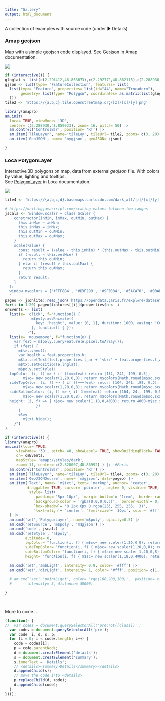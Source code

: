 ```yaml
---
title: "Gallery"
output: html_document
---
```


A collection of examples with source code (under ► Details)

### Amap geojson
Map with a simple geojson code displayed.
See [Geojson](https://a.amap.com/jsapi/static/doc/index.html#geojson) in Amap documentation.

![](media/geojson.jpg)


```r
if (interactive()) {
glnglat <- list(c(2.290412,48.863673),c(2.292779,48.862115),c(2.288930,48.859023),c(2.289799,48.860950),c(2.290633,48.861634),c(2.289015,48.861835),c(2.287414,48.860088),c(2.286171,48.860614),c(2.287397,48.862586))
gjson <- list(type= "FeatureCollection", features= list(
  list(type= "Feature", properties= list(id="44", name="Trocadero"), 
       geometry= list(type= "Polygon", coordinates= as.matrix(list(glnglat)))
  )))
tile2 <- 'https://{a,b,c}.tile.openstreetmap.org/[z]/[x]/[y].png'

library(amapro)
am.init(
  loca= TRUE, viewMode= '3D',
  center= c(2.288930,48.859023), zoom= 16, pitch= 50) |>
  am.control('ControlBar', position= 'RT') |> 
  am.item('TileLayer', name='tileLay', tileUrl= tile2, zooms= c(3, 20) ) |>
  am.item('GeoJSON', name= 'mygjson', geoJSON= gjson)

}
```
 

### Loca PolygonLayer
Interactive 3D polygons on map, data from external _geojson_ file.
With colors by value, lighting and tooltips.  
See [PolygonLayer](https://a.amap.com/Loca/static/loca-v2/doc/html/index.html#polygonlayer) in Loca documentation.  
  
![](media/poly3D.light.jpg)


```r
tile4 <- 'https://{a,b,c,d}.basemaps.cartocdn.com/dark_all/[z]/[x]/[y].png'

# https://writingjavascript.com/scaling-values-between-two-ranges
jscala <- "window.scaler = class Scaler {
    constructor(inMin, inMax, outMin, outMax) {
      this.inMin = inMin;
      this.inMax = inMax;
      this.outMin = outMin;
      this.outMax = outMax;
    }
    scale(value) {
      const result = (value - this.inMin) * (this.outMax - this.outMin) / (this.inMax - this.inMin) + this.outMin;
      if (result < this.outMin) {
        return this.outMin;
      } else if (result > this.outMax) {
        return this.outMax;
      }
      return result;
    }
  }; 
  window.m$colors = ['#FFF8B4', '#D3F299', '#9FE084', '#5ACA70', '#00AF53', '#00873A', '#006B31', '#004835', '#003829'].reverse();
  "
pageo <- jsonlite::read_json('https://opendata.paris.fr/explore/dataset/arrondissements/download/?format=geojson&lang=fr')
for(i in 1:20) pageo$features[[i]]$properties$h <- i
onEvents <- list(
  list(e= 'click', f="function() {
            m$poly.addAnimate({
              key: 'height', value: [0, 1], duration: 1000, easing: 'CubicInOut'
            }, function() { });  
          }"),
  list(e= 'mousemove', f="function(e) {
    var feat = m$poly.queryFeature(e.pixel.toArray());
    if (feat) {
      m$txt.show();
      var health = feat.properties.h;
      m$txt.setText(feat.properties.l_ar + '<br>' + feat.properties.l_aroff + '<br> value:' + health);
      m$txt.setPosition(e.lnglat);
      m$poly.setStyle({
  topColor: (i, f) => { if (f===feat) return [164, 241, 199, 0.5];
        m$sc= new scaler(1,20,0,8); return m$colors[Math.round(m$sc.scale(f.properties.h))]; },
  sideTopColor: (i, f) => { if (f===feat) return [164, 241, 199, 0.5];
        m$sc= new scaler(1,20,0,8); return m$colors[Math.round(m$sc.scale(f.properties.h))]; },
  sideBottomColor: (i, f) => { if (f===feat) return [164, 241, 199, 0.5];
        m$sc= new scaler(1,20,0,8); return m$colors[Math.round(m$sc.scale(f.properties.h))]; },
  height: (i, f) => { m$sc= new scaler(1,18,0,4000); return 4000-m$sc.scale(f.properties.h); }
              })
      } 
      else
        m$txt.hide();
    }")
)

if (interactive()) {
library(amapro)
am.init(loca= TRUE,
     viewMode= '3D', pitch= 40, showLabel= TRUE, showBuildingBlock= FALSE,
     on= onEvents,
     mapStyle= 'amap://styles/dark', 
     zoom= 11, center= c(2.328007,48.86992) ) |>  #Paris
  am.control('ControlBar', position= 'RT') |> 
  am.item('TileLayer', name='tileLay', tileUrl= tile4, zooms= c(3, 20) ) |>
  am.item('GeoJSONSource', name= 'm$gjson', data=pageo) |>
  am.item('Text', name= 'm$txt', text= 'markup', anchor= 'center', 
          draggable= TRUE, cursor= 'pointer', angle= 0, visible= TRUE, offset= c(0, -40)
          ,style= list(
              padding= '5px 10px', `margin-bottom`= '1rem', `border-radius`= '.25rem',
             `background-color`= 'rgba(0,0,0,0.5)', `border-width`= 0,
             `box-shadow`= '0 2px 6px 0 rgba(255, 255, 255, .3)',
             `text-align`= 'center', `font-size`= '16px', color= '#fff')
  ) |>
  am.cmd('set','PolygonLayer', name='m$poly', opacity=0.5) |> 
  am.cmd('setSource', 'm$poly', 'm$gjson') |>
  am.cmd('code', jscala) |>
  am.cmd('setStyle', 'm$poly',
         altitude= 0,
         topColor= "function(i, f) { m$sc= new scaler(1,20,0,8); return m$colors[Math.round(m$sc.scale(f.properties.h))]; }", 
         sideTopColor= "function(i, f) { m$sc= new scaler(1,20,0,8); return m$colors[Math.round(m$sc.scale(f.properties.h))]; }",
         sideBottomColor= "function(i, f) { m$sc= new scaler(1,20,0,8); return m$colors[Math.round(m$sc.scale(f.properties.h))]; }",
         height= "function(i, f) { m$sc= new scaler(1,18,0,4000); return 4000-m$sc.scale(f.properties.h); }") |>
         
  am.cmd('set','ambLight', intensity= 0.9, color= '#fff') |>
  am.cmd('set','dirLight', intensity= 1, color= '#fff', position= c(1,-1, 0), target= c(0,0,0))
  
  # am.cmd('set','pointLight', color= 'rgb(100,100,100)',  position= c(2.328007,46.86992, 2000),
  #       intensity= 3, distance= 50000)

}
```

&nbsp;

More to come...

```js
(function() {
//  var codes = document.querySelectorAll('pre:not([class])');
  var codes = document.querySelectorAll('pre');
  var code, i, d, s, p;
  for (i = 0; i < codes.length; i++) {
    code = codes[i];
    p = code.parentNode;
    d = document.createElement('details');
    s = document.createElement('summary');
    s.innerText = 'Details';
    // <details><summary>Details</summary></details>
    d.appendChild(s);
    // move the code into <details>
    p.replaceChild(d, code);
    d.appendChild(code);
  }
})();
```
